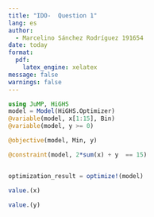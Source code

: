```yaml
---
title: "IDO-  Question 1"
lang: es
author: 
  - Marcelino Sánchez Rodríguez 191654
date: today
format:
  pdf:
    latex_engine: xelatex
message: false
warnings: false
---
```


```julia
using JuMP, HiGHS
model = Model(HiGHS.Optimizer)
@variable(model, x[1:15], Bin)
@variable(model, y >= 0)

@objective(model, Min, y)

@constraint(model, 2*sum(x) + y  == 15)


optimization_result = optimize!(model)
```

```julia
value.(x)
```

```julia
value.(y)
```
